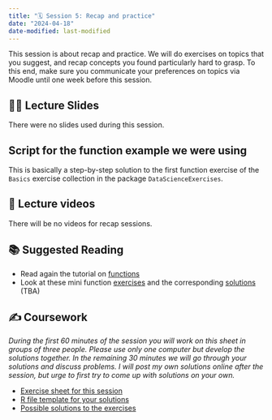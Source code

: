```yaml
---
title: "🗓️ Session 5: Recap and practice"
date: "2024-04-18"
date-modified: last-modified
---
```


This session is about recap and practice. We will do exercises on topics that
you suggest, and recap concepts you found particularly hard to grasp. To this
end, make sure you communicate your preferences on topics via Moodle until 
one week before this session.

## 👨‍🏫 Lecture Slides 

There were no slides used during this session.

::: {.callout-tip collapse="true"}
## Script for the function example we were using
This is basically a step-by-step solution to the first function exercise of the
`Basics` exercise collection in the package `DataScienceExercises`.
<script src="https://gist.github.com/graebnerc/908de56b52a28fda6fe5acb14393942d.js"></script>
:::



## 🎥 Lecture videos 

There will be no videos for recap sessions.

## 📚 Suggested Reading

- Read again the tutorial on [functions](/2024Spring/tutorials/obj-types-i-functions/index.qmd) 
- Look at these mini function [exercises]() and the corresponding [solutions]() (TBA)

## ✍️ Coursework

*During the first 60 minutes of the session you will work on this sheet in groups*
*of three people. Please use only one computer but develop the solutions together.*
*In the remaining 30 minutes we will go through your solutions and discuss problems.*
*I will post my own solutions online after the session, but urge to first try*
*to come up with solutions on your own.*

- [Exercise sheet for this session](session05-exercises.qmd)
- [R file template for your solutions](https://gist.github.com/graebnerc/3725a703f7fcbc6d429993810d7a81fd)
- [Possible solutions to the exercises](session05-solutions.qmd)
